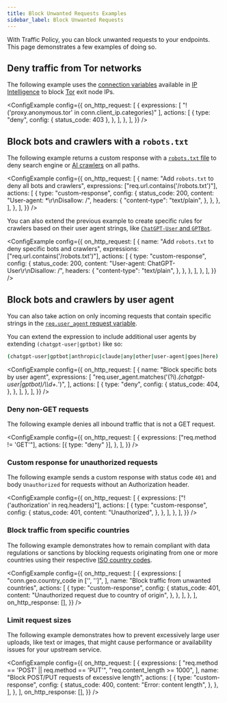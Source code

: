 ```yaml
---
title: Block Unwanted Requests Examples
sidebar_label: Block Unwanted Requests
---
```




With Traffic Policy, you can block unwanted requests to your endpoints. This page demonstrates a few examples of doing so.

## Deny traffic from Tor networks

The following example uses the [connection variables](/traffic-policy/variables/connection/) available in [IP Intelligence](/traffic-policy/variables/ip-intel) to block [Tor](https://en.wikipedia.org/wiki/Tor_(network)) exit node IPs.

<ConfigExample
    config={{
        on_http_request: [
            {
                expressions: [
                    "!('proxy.anonymous.tor' in conn.client_ip.categories)"
                ],
                actions: [
                    {
                        type: "deny",
                        config: {
                            status_code: 403
                        },
                    },
                ],
            },
        ],
    }}
/>

## Block bots and crawlers with a `robots.txt`

The following example returns a custom response with a [`robots.txt` file](https://developers.google.com/search/docs/crawling-indexing/robots/intro) to deny search engine or [AI crawlers](https://platform.openai.com/docs/bots/) on all paths.

<ConfigExample
    config={{
        on_http_request: [
            {
                name: "Add `robots.txt` to deny all bots and crawlers",
                expressions: ["req.url.contains('/robots.txt')"],
                actions: [
                    {
                        type: "custom-response",
                        config: {
                            status_code: 200,
                            content: "User-agent: *\r\nDisallow: /",
                            headers: {
                                "content-type": "text/plain",
                            },
                        },
                    },
                ],
            },
        ],
    }}
/>

You can also extend the previous example to create specific rules for crawlers based on their user agent strings, like [`ChatGPT-User` and `GPTBot`](https://platform.openai.com/docs/bots).

<ConfigExample
    config={{
        on_http_request: [
            {
                name: "Add `robots.txt` to deny specific bots and crawlers",
                expressions: ["req.url.contains('/robots.txt')"],
                actions: [
                    {
                        type: "custom-response",
                        config: {
                            status_code: 200,
                            content: "User-agent: ChatGPT-User\\r\\nDisallow: /",
                            headers: {
                                "content-type": "text/plain",
                            },
                        },
                    },
                ],
            },
        ],
    }}
/>

## Block bots and crawlers by user agent

You can also take action on only incoming requests that contain specific strings in the [`req.user_agent` request variable](/http/request-headers/#http).

You can extend the expression to include additional user agents by extending `(chatgpt-user|gptbot)` like so:

```bash
(chatgpt-user|gptbot|anthropic|claude|any|other|user-agent|goes|here)
```

<ConfigExample
    config={{
        on_http_request: [
            {
                name: "Block specific bots by user agent",
                expressions: [
                    "req.user_agent.matches('(?i).*(chatgpt-user|gptbot)/\\\\d+.*')",
                ],
                actions: [
                    {
                        type: "deny",
                        config: {
                            status_code: 404,
                        },
                    },
                ],
            },
        ],
    }}
/>

### Deny non-GET requests

The following example denies all inbound traffic that is not a GET request.

<ConfigExample
    config={{
        on_http_request: [
            {
                expressions: ["req.method != 'GET'"],
                actions: [{ type: "deny" }],
            },
        ],
    }}
/>

### Custom response for unauthorized requests

The following example sends a custom response with status code `401` and body `Unauthorized` for requests without an Authorization header.

<ConfigExample
    config={{
        on_http_request: [
            {
                expressions: ["!('authorization' in req.headers)"],
                actions: [
                    {
                        type: "custom-response",
                        config: {
                            status_code: 401,
                            content: "Unauthorized",
                        },
                    },
                ],
            },
        ],
    }}
/>

### Block traffic from specific countries

The following example demonstrates how to remain compliant with data regulations or sanctions by blocking requests originating from one or more countries using their respective [ISO country codes](https://en.wikipedia.org/wiki/List_of_ISO_3166_country_codes).

<ConfigExample
    config={{
        on_http_request: [
            {
                expressions: [
                    "conn.geo.country_code in ['<COUNTRY-01>', '<COUNTRY-02>']",
                ],
                name: "Block traffic from unwanted countries",
                actions: [
                    {
                        type: "custom-response",
                        config: {
                            status_code: 401,
                            content: "Unauthorized request due to country of origin",
                        },
                    },
                ],
            },
        ],
        on_http_response: [],
    }}
/>

### Limit request sizes

The following example demonstrates how to prevent excessively large user uploads, like text or images, that might cause performance or availability issues for your upstream service.

<ConfigExample
    config={{
        on_http_request: [
            {
                expressions: [
                    "req.method == 'POST' || req.method == 'PUT'",
                    "req.content_length >= 1000",
                ],
                name: "Block POST/PUT requests of excessive length",
                actions: [
                    {
                        type: "custom-response",
                        config: {
                            status_code: 400,
                            content: "Error: content length",
                        },
                    },
                ],
            },
        ],
        on_http_response: [],
    }}
/>
